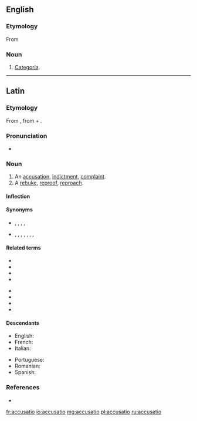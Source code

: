 ==English==

===Etymology===
From {{etyl|la|en}}

===Noun===
{{en-noun|-}}

# {{context|rhetoric|lang=en}} [[categoria|Categoria]].

----
==Latin==

===Etymology===
From {{suffix|accūsō|ātiō|gloss1=blame, accuse|lang=la}}, from {{term|ad||to, towards, at|lang=la}} + {{term|causa||cause, reason, account, lawsuit|lang=la}}.

===Pronunciation===
* {{a|Classical}} {{IPA|/ak.kuːˈsaː.ti.oː/|lang=la}}

===Noun===
{{la-noun|accūsātiō|accusationis|accūsātiōnis|f|third}}

# An [[accusation]], [[indictment]], [[complaint]].
# A [[rebuke]], [[reproof]], [[reproach]].

====Inflection====
{{la-decl-3rd|accūsātiō|accūsātiōn}}

====Synonyms====
* {{sense|accusation}} {{l|la|catēgoria}},  {{l|la|crīmen}}, {{l|la|crīminātiō}}, {{l|la|dēlātūra}}, {{l|la|imputātiō}}
* {{sense|reproach}} {{l|la|animadversiō}}, {{l|la|convīcium}}, {{l|la|crīmen}}, {{l|la|culpātiō}}, {{l|la|exprōbrātiō}}, {{l|la|improperium}}, {{l|la|obiectātiō}}, {{l|la|opprōbrium}}

====Related terms====
{{top2}}
* {{l|la|accūsābilis}}
* {{l|la|accūsātīvus}}
* {{l|la|accūsātor}}
* {{l|la|accūsātōriē}}
{{mid2}}
* {{l|la|accūsātōrius}}
* {{l|la|accūsātrīx}}
* {{l|la|accūsitō}}
* {{l|la|accūsō}}
{{bottom}}

====Descendants====
{{top2}}
* English: {{l|en|accusation}}
* French: {{l|fr|accusation}}
* Italian: {{l|it|accusazione}}
{{mid2}}
* Portuguese: {{l|pt|acusação}}
* Romanian: {{l|ro|acuzație}}
* Spanish: {{l|es|acusación}}
{{bottom}}

===References===
* {{R:L&S}}

[[fr:accusatio]]
[[io:accusatio]]
[[mg:accusatio]]
[[pl:accusatio]]
[[ru:accusatio]]